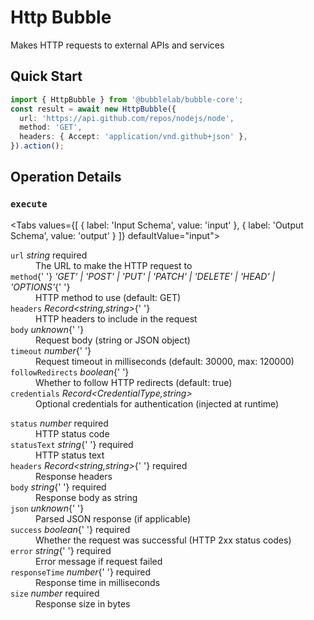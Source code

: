 # Http Bubble

Makes HTTP requests to external APIs and services


## Quick Start

```typescript
import { HttpBubble } from '@bubblelab/bubble-core';
const result = await new HttpBubble({
  url: 'https://api.github.com/repos/nodejs/node',
  method: 'GET',
  headers: { Accept: 'application/vnd.github+json' },
}).action();
```

## Operation Details

### `execute`

<Tabs values={[
  { label: 'Input Schema', value: 'input' },
  { label: 'Output Schema', value: 'output' }
]} defaultValue="input">
  <TabItem value="input">

<div className="schema-card">
<dl>
  <dt><code>url</code> <em>string</em> <span style={{color:'#d32f2f',fontWeight:600}}>required</span></dt>
  <dd>The URL to make the HTTP request to</dd>

<dt>
  <code>method</code>{' '}
  <em>'GET' | 'POST' | 'PUT' | 'PATCH' | 'DELETE' | 'HEAD' | 'OPTIONS'</em>{' '}
</dt>
<dd>HTTP method to use (default: GET)</dd>

<dt>
  <code>headers</code> <em>Record&lt;string,string&gt;</em>{' '}
</dt>
<dd>HTTP headers to include in the request</dd>

<dt>
  <code>body</code> <em>unknown</em>{' '}
</dt>
<dd>Request body (string or JSON object)</dd>

<dt>
  <code>timeout</code> <em>number</em>{' '}
</dt>
<dd>Request timeout in milliseconds (default: 30000, max: 120000)</dd>

<dt>
  <code>followRedirects</code> <em>boolean</em>{' '}
</dt>
<dd>Whether to follow HTTP redirects (default: true)</dd>

  <dt><code>credentials</code> <em>Record&lt;CredentialType,string&gt;</em> </dt>
  <dd>Optional credentials for authentication (injected at runtime)</dd>
</dl>

</div>

  </TabItem>
  <TabItem value="output">

<div className="schema-card">
<dl>
  <dt><code>status</code> <em>number</em> <span style={{color:'#d32f2f',fontWeight:600}}>required</span></dt>
  <dd>HTTP status code</dd>

<dt>
  <code>statusText</code> <em>string</em>{' '}
  <span style={{ color: '#d32f2f', fontWeight: 600 }}>required</span>
</dt>
<dd>HTTP status text</dd>

<dt>
  <code>headers</code> <em>Record&lt;string,string&gt;</em>{' '}
  <span style={{ color: '#d32f2f', fontWeight: 600 }}>required</span>
</dt>
<dd>Response headers</dd>

<dt>
  <code>body</code> <em>string</em>{' '}
  <span style={{ color: '#d32f2f', fontWeight: 600 }}>required</span>
</dt>
<dd>Response body as string</dd>

<dt>
  <code>json</code> <em>unknown</em>{' '}
</dt>
<dd>Parsed JSON response (if applicable)</dd>

<dt>
  <code>success</code> <em>boolean</em>{' '}
  <span style={{ color: '#d32f2f', fontWeight: 600 }}>required</span>
</dt>
<dd>Whether the request was successful (HTTP 2xx status codes)</dd>

<dt>
  <code>error</code> <em>string</em>{' '}
  <span style={{ color: '#d32f2f', fontWeight: 600 }}>required</span>
</dt>
<dd>Error message if request failed</dd>

<dt>
  <code>responseTime</code> <em>number</em>{' '}
  <span style={{ color: '#d32f2f', fontWeight: 600 }}>required</span>
</dt>
<dd>Response time in milliseconds</dd>

  <dt><code>size</code> <em>number</em> <span style={{color:'#d32f2f',fontWeight:600}}>required</span></dt>
  <dd>Response size in bytes</dd>
</dl>

</div>

  </TabItem>
</Tabs>
